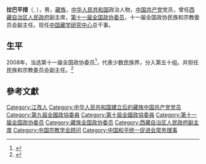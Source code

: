 '''拉巴平措'''（{{bo|z=ལྷག་པ་ཕུན་ཚོགས|w=lhag pa phun tshogs|t=lhakpa püntsok}}, {{bd|1942年|11月11日|}}），男，[[藏族|藏族]]，[[中华人民共和国|中华人民共和国]]政治人物，[[中国共产党|中国共产党]]党员，曾任[[西藏自治区人民政府|西藏自治区人民政府]]副主席，[[第十一届全国政协委员|第十一届全国政协委员]]，十一届全国政协民族和宗教委员会副主任。现任[[中国藏学研究中心|中国藏学研究中心]]总干事。

== 生平 ==
2008年，当选第十一届全国政协委员<ref>{{cite news|title=第十一届全国政协委员名单|url=http://www.indaa.com.cn/zt/2009qglh/zxzs/200903/t20090303_127573.html|accessdate=2013-04-09|newspaper=新华社北京1月25日电 中国人民政治协商会议第十一届全国委员会委员名单(共2237人，2008年1月25日政协第十届全国委员会常务委员会第二十次会议通过)|date=2008年1月25日|deadurl=yes|archiveurl=https://web.archive.org/web/20130928014403/http://www.indaa.com.cn/zt/2009qglh/zxzs/200903/t20090303_127573.html|archivedate=2013年9月28日|df=}}</ref>，代表少数民族界，分入第五十组。并担任民族和宗教委员会副主任。<ref>{{cite news|title=全国政协信息-拉巴平措|url=http://www.cppcc.gov.cn/CMS/wylibary/showJcwyxtInfoWylibary.action?tabJcwyxt.guid=11W0017610&wytype=wjwy|accessdate=2013-04-11|newspaper=全国政协委员会}}</ref>

== 參考文獻 ==
{{reflist}}

{{Navboxes
| title  = 拉巴平措在[[中国宗教学会|中国宗教学会]]的职务
| list1  =
{{中国宗教学会第六届理事会}}
}}
{{Navboxes 
| title  = 拉巴平措在[[中国和平统一促进会|中国和平统一促进会]]的职务
| list1  =
{{中国和平统一促进会第八届理事会}}
}}

{{中华人民共和国政治人物小作品}}
{{Authority control}}
{{DEFAULTSORT:L}}
[[Category:江孜人|Category:江孜人]]
[[Category:中华人民共和国建立后的藏族中国共产党党员|Category:中华人民共和国建立后的藏族中国共产党党员]]
[[Category:第九屆全國政協委員|Category:第九屆全國政協委員]]
[[Category:第十屆全國政協委員|Category:第十屆全國政協委員]]
[[Category:第十一届全国政协委员|Category:第十一届全国政协委员]]
[[Category:藏族全国政协委员|Category:藏族全国政协委员]]
[[Category:西藏自治区人民政府副主席|Category:西藏自治区人民政府副主席]]
[[Category:中国宗教学会顾问|Category:中国宗教学会顾问]]
[[Category:中国和平统一促进会常务理事|Category:中国和平统一促进会常务理事]]